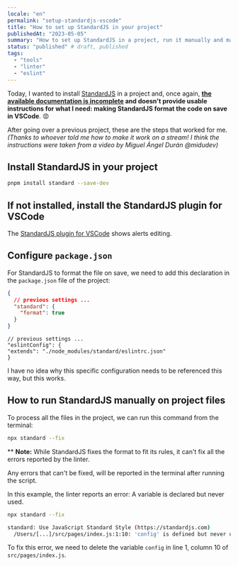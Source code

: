 ```yaml
---
locale: "en"
permalink: "setup-standardjs-vscode"
title: "How to set up StandardJS in your project"
publishedAt: "2023-05-05"
summary: "How to set up StandardJS in a project, run it manually and make VSCode run it on save."
status: "published" # draft, published
tags:
  - "tools"
  - "linter"
  - "eslint"
---
```


Today, I wanted to install [StandardJS](https://standardjs.com/) in a project and, once again, **[the available documentation is incomplete](/hostile-documentation/) and doesn't provide usable instructions for what I need: making StandardJS format the code on save in VSCode**. 😡

After going over a previous project, these are the steps that worked for me. _(Thanks to whoever told me how to make it work on a stream! I think the instructions were taken from a video by Miguel Ángel Durán @midudev)_

## Install StandardJS in your project

```bash
pnpm install standard --save-dev
```

## If not installed, install the StandardJS plugin for VSCode

The [StandardJS plugin for VSCode](https://marketplace.visualstudio.com/items?itemName=standard.vscode-standard) shows alerts editing.

## Configure `package.json`

For StandardJS to format the file on save, we need to add this declaration in the `package.json` file of the project:

```json filename="package.json"
{
  // previous settings ...
  "standard": {
    "format": true
  }
}
```

```
// previous settings ...
"eslintConfig": {
"extends": "./node_modules/standard/eslintrc.json"
}

```

I have no idea why this specific configuration needs to be referenced this way, but this works.

## How to run StandardJS manually on project files

To process all the files in the project, we can run this command from the terminal:

```bash
npx standard --fix
```

\*\*
**Note:** While StandardJS fixes the format to fit its rules, it can't fix all the errors reported by the linter.

Any errors that can't be fixed, will be reported in the terminal after running the script.

In this example, the linter reports an error: A variable is declared but never used.

```bash
npx standard --fix

standard: Use JavaScript Standard Style (https://standardjs.com)
  /Users/[...]/src/pages/index.js:1:10: 'config' is defined but never used. (no-unused-vars)
```

To fix this error, we need to delete the variable `config` in line 1, column 10 of `src/pages/index.js`.
